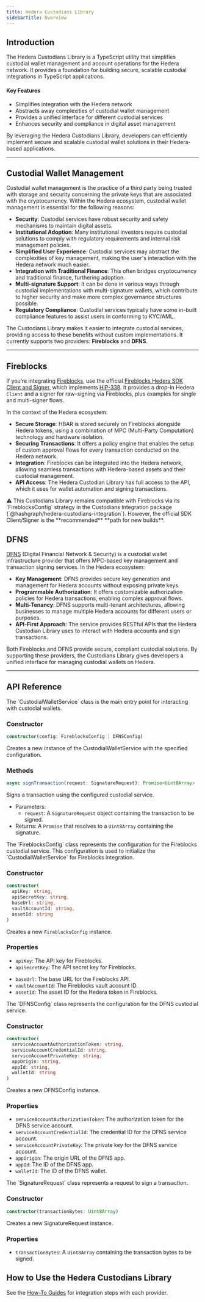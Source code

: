 ```yaml
---
title: Hedera Custodians Library
sidebarTitle: Overview
---
```

## Introduction

The Hedera Custodians Library is a TypeScript utility that simplifies custodial wallet management and account operations for the Hedera network. It provides a foundation for building secure, scalable custodial integrations in TypeScript applications.

#### Key Features

* Simplifies integration with the Hedera network
* Abstracts away complexities of custodial wallet management
* Provides a unified interface for different custodial services
* Enhances security and compliance in digital asset management

By leveraging the Hedera Custodians Library, developers can efficiently implement secure and scalable custodial wallet solutions in their Hedera-based applications.

***

## Custodial Wallet Management

Custodial wallet management is the practice of a third party being trusted with storage and security concerning the private keys that are associated with the cryptocurrency. Within the Hedera ecosystem, custodial wallet management is essential for the following reasons:

* **Security**: Custodial services have robust security and safety mechanisms to maintain digital assets.
* **Institutional Adoption**: Many institutional investors require custodial solutions to comply with regulatory requirements and internal risk management policies.
* **Simplified User Experience**: Custodial services may abstract the complexities of key management, making the user's interaction with the Hedera network much easier.
* **Integration with Traditional Finance**: This often bridges cryptocurrency and traditional finance, furthering adoption.
* **Multi-signature Support**: It can be done in various ways through custodial implementations with multi-signature wallets, which contribute to higher security and make more complex governance structures possible.
* **Regulatory Compliance**: Custodial services typically have some in-built compliance features to assist users in conforming to KYC/AML.

The Custodians Library makes it easier to integrate custodial services, providing access to these benefits without custom implementations. It currently supports two providers: **Fireblocks** and **DFNS**.

***

## Fireblocks

If you’re integrating [Fireblocks](https://www.fireblocks.com/), use the official [Fireblocks Hedera SDK Client and Signer](https://github.com/fireblocks/hbar-fireblocks-sdk), which implements [HIP-338](https://hips.hedera.com/hip/hip-338). It provides a drop-in Hedera `Client` and a signer for raw-signing via Fireblocks, plus examples for single and multi-signer flows.

In the context of the Hedera ecosystem:

* **Secure Storage**: HBAR is stored securely on Fireblocks alongside Hedera tokens, using a combination of MPC (Multi-Party Computation) technology and hardware isolation.
* **Securing Transactions**: It offers a policy engine that enables the setup of custom approval flows for every transaction conducted on the Hedera network.
* **Integration**: Fireblocks can be integrated into the Hedera network, allowing seamless transactions with Hedera-based assets and their custodial management.
* **API Access**: The Hedera Custodian Library has full access to the API, which it uses for wallet automation and signing transactions.

<Warning>
⚠️ This Custodians Library remains compatible with Fireblocks via its `FireblocksConfig` strategy in the Custodians Integration package (`@hashgraph/hedera-custodians-integration`). However, the official SDK Client/Signer is the **recommended** **path for new builds**.
</Warning>

## DFNS

[DFNS](https://www.dfns.co/) (Digital Financial Network & Security) is a custodial wallet infrastructure provider that offers MPC-based key management and transaction signing services. In the Hedera ecosystem:

* **Key Management**: DFNS provides secure key generation and management for Hedera accounts without exposing private keys.
* **Programmable Authorization**: It offers customizable authorization policies for Hedera transactions, enabling complex approval flows.
* **Multi-Tenancy**: DFNS supports multi-tenant architectures, allowing businesses to manage multiple Hedera accounts for different users or purposes.
* **API-First Approach**: The service provides RESTful APIs that the Hedera Custodian Library uses to interact with Hedera accounts and sign transactions.

Both Fireblocks and DFNS provide secure, compliant custodial solutions. By supporting these providers, the Custodians Library gives developers a unified interface for managing custodial wallets on Hedera.

***

## API Reference

<Accordion title="CustodialWalletService">
The `CustodialWalletService` class is the main entry point for interacting with custodial wallets.

### Constructor

```typescript
constructor(config: FireblocksConfig | DFNSConfig)
```

Creates a new instance of the CustodialWalletService with the specified configuration.

### Methods

```typescript
async signTransaction(request: SignatureRequest): Promise<Uint8Array>
```

Signs a transaction using the configured custodial service.

* Parameters:
  * `request`: A `SignatureRequest` object containing the transaction to be signed.
* Returns: A `Promise` that resolves to a `Uint8Array` containing the signature.
</Accordion>

<Accordion title="FireblocksConfig">
The `FireblocksConfig` class represents the configuration for the Fireblocks custodial service. This configuration is used to initialize the `CustodialWalletService` for Fireblocks integration.

### Constructor

```typescript
constructor(
  apiKey: string,
  apiSecretKey: string,
  baseUrl: string,
  vaultAccountId: string,
  assetId: string
)
```

Creates a new `FireblocksConfig` instance.

### Properties

* `apiKey`: The API key for Fireblocks.
* `apiSecretKey`: The API secret key for Fireblocks.

- `baseUrl`: The base URL for the Fireblocks API.
- `vaultAccountId`: The Fireblocks vault account ID.
- `assetId`: The asset ID for the Hedera token in Fireblocks.
</Accordion>

<Accordion title="DFNSConfig">
The `DFNSConfig` class represents the configuration for the DFNS custodial service.

### Constructor

```typescript
constructor(
  serviceAccountAuthorizationToken: string,
  serviceAccountCredentialId: string,
  serviceAccountPrivateKey: string,
  appOrigin: string,
  appId: string,
  walletId: string
)
```

Creates a new DFNSConfig instance.

### Properties

* `serviceAccountAuthorizationToken`: The authorization token for the DFNS service account.
* `serviceAccountCredentialId`: The credential ID for the DFNS service account.
* `serviceAccountPrivateKey`: The private key for the DFNS service account.
* `appOrigin`: The origin URL of the DFNS app.
* `appId`: The ID of the DFNS app.
* `walletId`: The ID of the DFNS wallet.
</Accordion>

<Accordion title="SignatureRequest">
The `SignatureRequest` class represents a request to sign a transaction.

### Constructor

```typescript
constructor(transactionBytes: Uint8Array)
```

Creates a new SignatureRequest instance.

### Properties

* `transactionBytes`: A `Uint8Array` containing the transaction bytes to be signed.
</Accordion>

## How to Use the Hedera Custodians Library

See the [How-To Guides](#how-to-use-the-hedera-custodians-library) for integration steps with each provider.
